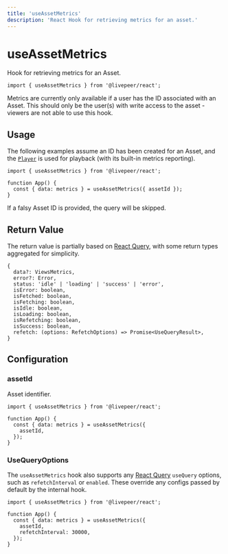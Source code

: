 ```yaml
---
title: 'useAssetMetrics'
description: 'React Hook for retrieving metrics for an asset.'
---
```



# useAssetMetrics

Hook for retrieving metrics for an Asset.

```tsx
import { useAssetMetrics } from '@livepeer/react';
```

<Callout>
  Metrics are currently only available if a user has the ID associated with an
  Asset. This should only be the user(s) with write access to the asset -
  viewers are not able to use this hook.
</Callout>

## Usage

The following examples assume an ID has been created for an Asset, and the [`Player`](/react/Player)
is used for playback (with its built-in metrics reporting).

```tsx
import { useAssetMetrics } from '@livepeer/react';

function App() {
  const { data: metrics } = useAssetMetrics({ assetId });
}
```

If a falsy Asset ID is provided, the query will be skipped.

## Return Value

The return value is partially based on [React Query](https://tanstack.com/query/v4/docs/reference/useQuery), with some return types
aggregated for simplicity.

```tsx
{
  data?: ViewsMetrics,
  error?: Error,
  status: 'idle' | 'loading' | 'success' | 'error',
  isError: boolean,
  isFetched: boolean,
  isFetching: boolean,
  isIdle: boolean,
  isLoading: boolean,
  isRefetching: boolean,
  isSuccess: boolean,
  refetch: (options: RefetchOptions) => Promise<UseQueryResult>,
}
```

## Configuration

### assetId

Asset identifier.

```tsx {5}
import { useAssetMetrics } from '@livepeer/react';

function App() {
  const { data: metrics } = useAssetMetrics({
    assetId,
  });
}
```

### UseQueryOptions

The `useAssetMetrics` hook also supports any [React Query](https://tanstack.com/query/v4/docs/reference/useQuery) `useQuery` options, such as
`refetchInterval` or `enabled`. These override any configs passed by default by the internal hook.

```tsx {6}
import { useAssetMetrics } from '@livepeer/react';

function App() {
  const { data: metrics } = useAssetMetrics({
    assetId,
    refetchInterval: 30000,
  });
}
```

